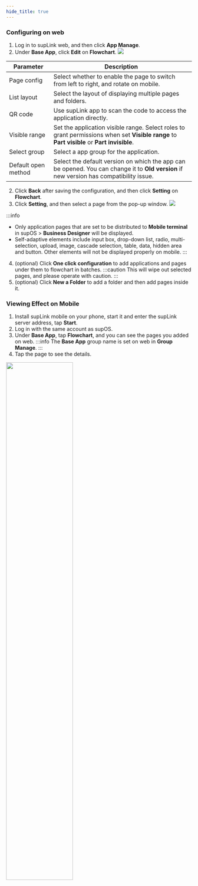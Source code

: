 ```yaml
---
hide_title: true
---
```


### Configuring on web

1. Log in to supLink web, and then click **App Manage**.
2. Under **Base App**, click **Edit** on **Flowchart**.
![](https://wordpressfreezonex.oss-accelerate.aliyuncs.com/supLink/19.png)

<table>
    <thead>
      <tr>
        <th>Parameter</th>
        <th>Description</th>
      </tr>
    </thead>
    <tbody>
      <tr>
        <td>Page config</td>
        <td>Select whether to enable the page to switch from left to right, and rotate on mobile.</td>
      </tr>
      <tr>
        <td>List layout</td>
        <td>Select the layout of displaying multiple pages and folders.</td>
      </tr>
      <tr>
        <td>QR code</td>
        <td>Use supLink app to scan the code to access the application directly.</td>
      </tr>
      <tr>
        <td>Visible range</td>
        <td>Set the application visible range. Select roles to grant permissions when set <b>Visible range</b> to <b>Part visible</b> or <b>Part invisible</b>.</td>
      </tr>
      <tr>
        <td>Select group</td>
        <td>Select a app group for the application.</td>
      </tr>
      <tr>
        <td>Default open method</td>
        <td>Select the default version on which the app can be opened. You can change it to <b>Old version</b> if new version has compatibility issue.</td>
      </tr>
    </tbody>
</table>

2. Click **Back** after saving the configuration, and then click **Setting** on **Flowchart**.
3. Click **Setting**, and then select a page from the pop-up window.
![](https://wordpressfreezonex.oss-accelerate.aliyuncs.com/supLink/16.png)

:::info
- Only application pages that are set to be distributed to **Mobile terminal** in supOS > **Business Designer** will be displayed.
- Self-adaptive elements include input box, drop-down list, radio, multi-selection, upload, image, cascade selection, table, data, hidden area and button. Other elements will not be displayed properly on mobile.
:::
4. (optional) Click **One click configuration** to add applications and pages under them to flowchart in batches.
:::caution
This will wipe out selected pages, and please operate with caution.
:::
5. (optional) Click **New a Folder** to add a folder and then add pages inside it.

### Viewing Effect on Mobile

1. Install supLink mobile on your phone, start it and enter the supLink server address, tap **Start**.
2. Log in with the same account as supOS.
3. Under **Base App**, tap **Flowchart**, and you can see the pages you added on web.
:::info
The **Base App** group name is set on web in **Group Manage**.
:::
4. Tap the page to see the details.<br />

<img class="linkimg" src="https://wordpressfreezonex.oss-accelerate.aliyuncs.com/supLink/17.png"  width="60%" />
